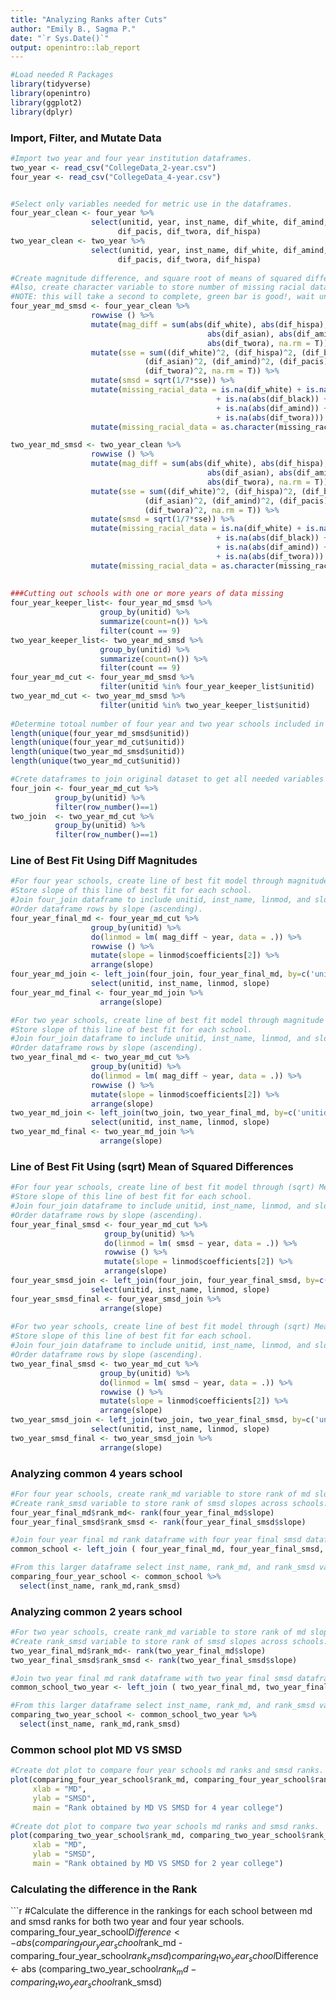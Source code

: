 ```yaml
---
title: "Analyzing Ranks after Cuts"
author: "Emily B., Sagma P."
date: "`r Sys.Date()`"
output: openintro::lab_report
---
```


```r
#Load needed R Packages
library(tidyverse)
library(openintro)
library(ggplot2)
library(dplyr)
```

### Import, Filter, and Mutate Data

```r
#Import two year and four year institution dataframes.
two_year <- read_csv("CollegeData_2-year.csv")
four_year <- read_csv("CollegeData_4-year.csv")


#Select only variables needed for metric use in the dataframes. 
four_year_clean <- four_year %>%
                  select(unitid, year, inst_name, dif_white, dif_amind, dif_asian, dif_black,
                        dif_pacis, dif_twora, dif_hispa)
two_year_clean <- two_year %>%
                  select(unitid, year, inst_name, dif_white, dif_amind, dif_asian, dif_black,
                        dif_pacis, dif_twora, dif_hispa)
                        
#Create magnitude difference, and square root of means of squared differences variables in the four year dataframe and two year dataframe.
#Also, create character variable to store number of missing racial data a school has in any given year.
#NOTE: this will take a second to complete, green bar is good!, wait until it disappears 
four_year_md_smsd <- four_year_clean %>%
                  rowwise () %>%
                  mutate(mag_diff = sum(abs(dif_white), abs(dif_hispa), abs(dif_black),
                                            abs(dif_asian), abs(dif_amind), abs(dif_pacis),
                                            abs(dif_twora), na.rm = T)) %>%
                  mutate(sse = sum((dif_white)^2, (dif_hispa)^2, (dif_black)^2, 
                              (dif_asian)^2, (dif_amind)^2, (dif_pacis)^2,
                              (dif_twora)^2, na.rm = T)) %>%
                  mutate(smsd = sqrt(1/7*sse)) %>%
                  mutate(missing_racial_data = is.na(dif_white) + is.na(abs(dif_hispa)) 
                                              + is.na(abs(dif_black)) + is.na(abs(dif_asian)) 
                                              + is.na(abs(dif_amind)) + is.na(abs(dif_pacis))
                                              + is.na(abs(dif_twora))) %>%
                  mutate(missing_racial_data = as.character(missing_racial_data))

two_year_md_smsd <- two_year_clean %>%
                  rowwise () %>%
                  mutate(mag_diff = sum(abs(dif_white), abs(dif_hispa), abs(dif_black),
                                            abs(dif_asian), abs(dif_amind), abs(dif_pacis),
                                            abs(dif_twora), na.rm = T)) %>%
                  mutate(sse = sum((dif_white)^2, (dif_hispa)^2, (dif_black)^2, 
                              (dif_asian)^2, (dif_amind)^2, (dif_pacis)^2,
                              (dif_twora)^2, na.rm = T)) %>%
                  mutate(smsd = sqrt(1/7*sse)) %>%
                  mutate(missing_racial_data = is.na(dif_white) + is.na(abs(dif_hispa)) 
                                              + is.na(abs(dif_black)) + is.na(abs(dif_asian)) 
                                              + is.na(abs(dif_amind)) + is.na(abs(dif_pacis))
                                              + is.na(abs(dif_twora))) %>%
                  mutate(missing_racial_data = as.character(missing_racial_data))
                  
                  
###Cutting out schools with one or more years of data missing
four_year_keeper_list<- four_year_md_smsd %>%
                    group_by(unitid) %>%
                    summarize(count=n()) %>%
                    filter(count == 9) 
two_year_keeper_list<- two_year_md_smsd %>%
                    group_by(unitid) %>%
                    summarize(count=n()) %>%
                    filter(count == 9) 
four_year_md_cut <- four_year_md_smsd %>%
                    filter(unitid %in% four_year_keeper_list$unitid)
two_year_md_cut <- two_year_md_smsd %>%
                    filter(unitid %in% two_year_keeper_list$unitid)
                    
#Determine totoal number of four year and two year schools included in the data befor and after cutting schools misisng one or more years of data. 
length(unique(four_year_md_smsd$unitid))
length(unique(four_year_md_cut$unitid)) 
length(unique(two_year_md_smsd$unitid))
length(unique(two_year_md_cut$unitid)) 

#Crete dataframes to join original dataset to get all needed variables in the metric analysis section.
four_join <- four_year_md_cut %>%
          group_by(unitid) %>%
          filter(row_number()==1)
two_join  <- two_year_md_cut %>%
          group_by(unitid) %>%
          filter(row_number()==1)
```

### Line of Best Fit Using Diff Magnitudes

```r
#For four year schools, create line of best fit model through magnitude difference values across years for each school.
#Store slope of this line of best fit for each school.
#Join four_join dataframe to include unitid, inst_name, linmod, and slope variables in final data frame.
#Order dataframe rows by slope (ascending). 
four_year_final_md <- four_year_md_cut %>%   
                  group_by(unitid) %>%
                  do(linmod = lm( mag_diff ~ year, data = .)) %>%
                  rowwise () %>%
                  mutate(slope = linmod$coefficients[2]) %>%
                  arrange(slope)
four_year_md_join <- left_join(four_join, four_year_final_md, by=c('unitid'='unitid')) %>%
                  select(unitid, inst_name, linmod, slope)
four_year_md_final <- four_year_md_join %>%
                    arrange(slope)

#For two year schools, create line of best fit model through magnitude difference values across years for each school.
#Store slope of this line of best fit for each school.
#Join four_join dataframe to include unitid, inst_name, linmod, and slope variables in final data frame.
#Order dataframe rows by slope (ascending). 
two_year_final_md <- two_year_md_cut %>%   
                  group_by(unitid) %>%
                  do(linmod = lm( mag_diff ~ year, data = .)) %>%
                  rowwise () %>%
                  mutate(slope = linmod$coefficients[2]) %>%
                  arrange(slope)
two_year_md_join <- left_join(two_join, two_year_final_md, by=c('unitid'='unitid')) %>%
                  select(unitid, inst_name, linmod, slope)
two_year_md_final <- two_year_md_join %>%
                    arrange(slope)
```

### Line of Best Fit Using (sqrt) Mean of Squared Differences 

```r
#For four year schools, create line of best fit model through (sqrt) Mean of Squared Differences values across years for each school.
#Store slope of this line of best fit for each school.
#Join four_join dataframe to include unitid, inst_name, linmod, and slope variables in final data frame.
#Order dataframe rows by slope (ascending). 
four_year_final_smsd <- four_year_md_cut %>%   
                     group_by(unitid) %>%
                     do(linmod = lm( smsd ~ year, data = .)) %>%
                     rowwise () %>%
                     mutate(slope = linmod$coefficients[2]) %>%
                     arrange(slope)
four_year_smsd_join <- left_join(four_join, four_year_final_smsd, by=c('unitid'='unitid')) %>%
                  select(unitid, inst_name, linmod, slope)
four_year_smsd_final <- four_year_smsd_join %>%
                    arrange(slope)
                    
#For two year schools, create line of best fit model through (sqrt) Mean of Squared Differences values across years for each school.
#Store slope of this line of best fit for each school.
#Join four_join dataframe to include unitid, inst_name, linmod, and slope variables in final data frame.
#Order dataframe rows by slope (ascending). 
two_year_final_smsd <- two_year_md_cut %>%   
                    group_by(unitid) %>%
                    do(linmod = lm( smsd ~ year, data = .)) %>%
                    rowwise () %>%
                    mutate(slope = linmod$coefficients[2]) %>%
                    arrange(slope)
two_year_smsd_join <- left_join(two_join, two_year_final_smsd, by=c('unitid'='unitid')) %>%
                  select(unitid, inst_name, linmod, slope)
two_year_smsd_final <- two_year_smsd_join %>%
                    arrange(slope)
```

### Analyzing common 4 years school

```r
#For four year schools, create rank_md variable to store rank of md slopes across schools.
#Create rank_smsd variable to store rank of smsd slopes across schools.
four_year_final_md$rank_md<- rank(four_year_final_md$slope)
four_year_final_smsd$rank_smsd <- rank(four_year_final_smsd$slope)

#Join four year final md rank dataframe with four year final smsd dataframe.
common_school <- left_join ( four_year_final_md, four_year_final_smsd, by=c("inst_name"="inst_name"))

#From this larger dataframe select inst_name, rank_md, and rank_smsd variables.
comparing_four_year_school <- common_school %>%
  select(inst_name, rank_md,rank_smsd)

```

### Analyzing common 2 years school
```r
#For two year schools, create rank_md variable to store rank of md slopes across schools.
#Create rank_smsd variable to store rank of smsd slopes across schools.
two_year_final_md$rank_md<- rank(two_year_final_md$slope)
two_year_final_smsd$rank_smsd <- rank(two_year_final_smsd$slope)

#Join two year final md rank dataframe with two year final smsd dataframe.
common_school_two_year <- left_join ( two_year_final_md, two_year_final_smsd, by=c("inst_name"="inst_name"))

#From this larger dataframe select inst_name, rank_md, and rank_smsd variables.
comparing_two_year_school <- common_school_two_year %>%
  select(inst_name, rank_md,rank_smsd)

```

### Common school plot MD VS SMSD

```r
#Create dot plot to compare four year schools md ranks and smsd ranks.
plot(comparing_four_year_school$rank_md, comparing_four_year_school$rank_smsd,
     xlab = "MD",
     ylab = "SMSD",
     main = "Rank obtained by MD VS SMSD for 4 year college")
     
#Create dot plot to compare two year schools md ranks and smsd ranks.
plot(comparing_two_year_school$rank_md, comparing_two_year_school$rank_smsd,
     xlab = "MD",
     ylab = "SMSD",
     main = "Rank obtained by MD VS SMSD for 2 year college")

```
### Calculating the difference in the Rank
```r
#Calculate the difference in the rankings for each school between md and smsd ranks for both two year and four year schools.
comparing_four_year_school$Difference <- abs (comparing_four_year_school$rank_md - comparing_four_year_school$rank_smsd)
comparing_two_year_school$Difference <- abs (comparing_two_year_school$rank_md - comparing_two_year_school$rank_smsd)
